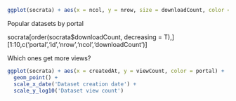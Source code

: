 ```r
ggplot(socrata) + aes(x = ncol, y = nrow, size = downloadCount, color = portal) + geom_point()
```


Popular datasets by portal

  socrata[order(socrata$downloadCount, decreasing = T),][1:10,c('portal','id','nrow','ncol','downloadCount')]

Which ones get more views?

```r
ggplot(socrata) + aes(x = createdAt, y = viewCount, color = portal) +
  geom_point() +
  scale_x_date('Dataset creation date') +
  scale_y_log10('Dataset view count')
```

